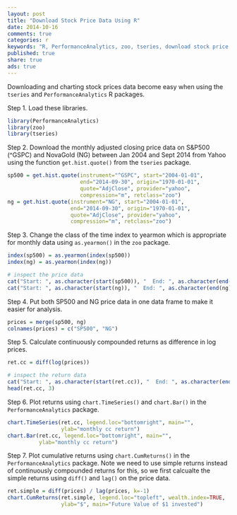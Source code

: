 ```yaml
---
layout: post
title: "Download Stock Price Data Using R"
date: 2014-10-16
comments: true
categories: r
keywords: "R, PerformanceAnalytics, zoo, tseries, download stock price data using R, analyze stock price data using R"
published: true
share: true
ads: true
---
```


Downloading and charting stock prices data become easy when using the `tseries` and `PerformanceAnalytics` R packages. 

Step 1. Load these libraries.
```r
library(PerformanceAnalytics)
library(zoo)
library(tseries)
```

Step 2. Download the monthly adjusted closing price data on S&P500 (^GSPC) and NovaGold (NG) between Jan 2004 and Sept 2014 from Yahoo using the function `get.hist.quote()` from the `tseries` package.
```r
sp500 = get.hist.quote(instrument="^GSPC", start="2004-01-01", 
                       end="2014-09-30", origin="1970-01-01",
                       quote="AdjClose", provider="yahoo", 
                       compression="m", retclass="zoo")
ng = get.hist.quote(instrument="NG", start="2004-01-01", 
                    end="2014-09-30", origin="1970-01-01",
                    quote="AdjClose", provider="yahoo", 
                    compression="m", retclass="zoo")
```

Step 3. Change the class of the time index to yearmon which is appropriate for monthly data using `as.yearmon()` in the `zoo` package.  
```r
index(sp500) = as.yearmon(index(sp500))
index(ng) = as.yearmon(index(ng))

# inspect the price data
cat("Start: ", as.character(start(sp500)), "  End: ", as.character(end(sp500)))
cat("Start: ", as.character(start(ng)), "  End: ", as.character(end(ng)))
```

Step 4. Put both SP500 and NG price data in one data frame to make it easier for analysis.
```r
prices = merge(sp500, ng)
colnames(prices) = c("SP500", "NG")
```

Step 5. Calculate continuously compounded returns as difference in log prices.
```r
ret.cc = diff(log(prices))

# inspect the return data
cat("Start: ", as.character(start(ret.cc)), "  End: ", as.character(end(ret.cc)))
head(ret.cc, 3)
```

Step 6. Plot returns using `chart.TimeSeries()` and `chart.Bar()` in the `PerformanceAnalytics` package. 
```r
chart.TimeSeries(ret.cc, legend.loc="bottomright", main="", 
                 ylab="monthly cc return") 
chart.Bar(ret.cc, legend.loc="bottomright", main="", 
          ylab="monthly cc return")
```

Step 7. Plot cumulative returns using `chart.CumReturns()` in the `PerformanceAnalytics` package. 
Note we need to use simple returns instead of continuously compounded returns for this, so we first calcualte the simple returns using `diff()` and `lag()` on the price data.
```r
ret.simple = diff(prices) / lag(prices, k=-1)
chart.CumReturns(ret.simple, legend.loc="topleft", wealth.index=TRUE, 
                 ylab="$", main="Future Value of $1 invested")
```

